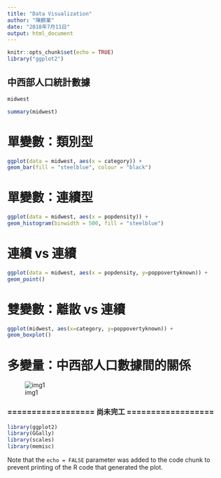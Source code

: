 ```yaml
---
title: "Data Visualization"
author: "陳麒業"
date: "2018年7月11日"
output: html_document
---
```


```r
knitr::opts_chunk$set(echo = TRUE)
library("ggplot2")
```

## 中西部人口統計數據

```r
midwest
```

```r
summary(midwest)
```

# 單變數：類別型

```r
ggplot(data = midwest, aes(x = category)) +
geom_bar(fill = "steelblue", colour = "black")
```

# 單變數：連續型

```r
ggplot(data = midwest, aes(x = popdensity)) +
geom_histogram(binwidth = 500, fill = "steelblue")
```

# 連續 vs 連續

```r
ggplot(data = midwest, aes(x = popdensity, y=poppovertyknown)) +
geom_point()
```

# 雙變數：離散 vs 連續

```r
ggplot(midwest, aes(x=category, y=poppovertyknown)) +
geom_boxplot()
```

# 多變量：中西部人口數據間的關係

![img1](http://pic.51yuansu.com/pic3/cover/00/96/43/58dd47ea9e2b7_610.jpg)

### ================== 尚未完工 ==================

```r
library(ggplot2)
library(GGally)
library(scales)
library(memisc)
```

Note that the `echo = FALSE` parameter was added to the code chunk to prevent printing of the R code that generated the plot.
